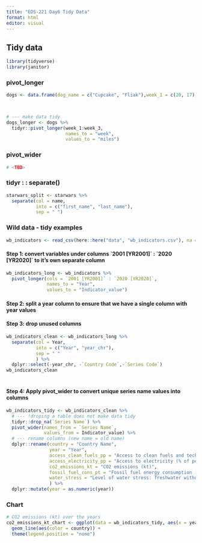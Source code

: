 ```yaml
---
title: "EDS-221 Day6 Tidy Data"
format: html
editor: visual
---
```


## Tidy data

```r
library(tidyverse)
library(janitor)
```

### pivot_longer

```r
dogs <- data.frame(dog_name = c("Cupcake", "Fliak"),week_1 = c(20, 17), week_2 = c(21, 30), week_3 = c(24, 40))

  
```

```r
# --- make data tidy
dogs_longer <- dogs %>%
  tidyr::pivot_longer(week_1:week_3, 
                      names_to = "week",
                      values_to = "miles")
```

### pivot_wider

```r
# <TBD>

```

### tidyr : : separate()

```r
starwars_split <- starwars %>% 
  separate(col = name,
           into = c("first_name", "last_name"), 
           sep = " ")
```

### Wild data - tidy examples

```r
wb_indicators <- read_csv(here::here("data", "wb_indicators.csv"), na = c("..", ""))
```

#### Step 1: convert variables under columns \`2001 \[YR2001\]\` : \`2020 \[YR2020\]\` to it's own separate column

```r
wb_indicators_long <- wb_indicators %>% 
  pivot_longer(cols = `2001 [YR2001]` : `2020 [YR2020]`,
               names_to = "Year",
               values_to = "Indicator_value")
```

#### Step 2: split a year column to ensure that we have a single column with year values

#### Step 3: drop unused columns

```r
wb_indicators_clean <- wb_indicators_long %>% 
  separate(col = Year, 
           into = c("Year", "year_chr"),
           sep = " "
           ) %>% 
  dplyr::select(-year_chr, -`Country Code`,-`Series Code`)
wb_indicators_clean

```

#### 

```         
```

#### Step 4: Apply pivot_wider to convert unique series name values into columns

```r

wb_indicators_tidy <- wb_indicators_clean %>% 
  # --- !droping a table does not make data tidy
  tidyr::drop_na(`Series Name`) %>% 
  pivot_wider(names_from = `Series Name`,
              values_from = Indicator_value) %>% 
  # --- rename columns (new name = old name)
  dplyr::rename(country = "Country Name",
                year = "Year",
                access_clean_fuels_pp = "Access to clean fuels and technologies for cooking (% of population)",
                access_electricity_pp = "Access to electricity (% of population)",
                co2_emissions_kt = "CO2 emissions (kt)",
                fossil_fuel_cons_pt = "Fossil fuel energy consumption (% of total)",
                water_stress = "Level of water stress: freshwater withdrawal as a proportion of available freshwater resources"
                ) %>% 
  dplyr::mutate(year = as.numeric(year))
```

### Chart

```r
# CO2 emissions (kt) over the years
co2_emissions_kt_chart <- ggplot(data = wb_indicators_tidy, aes(x = year, y = co2_emissions_kt))+
  geom_line(aes(color = country)) +
  theme(legend.position = "none")

```
